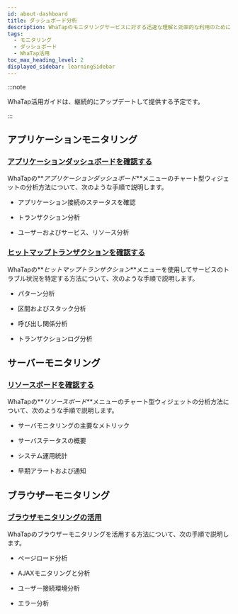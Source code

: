 ```yaml
---
id: about-dashboard
title: ダッシュボード分析
description: WhaTapのモニタリングサービスに対する迅速な理解と効率的な利用のためにダッシュボード分析関連WhaTap活用ガイドを提供します。
tags:
  - モニタリング
  - ダッシュボード
  - WhaTap活用
toc_max_heading_level: 2
displayed_sidebar: learningSidebar
---
```



:::note

WhaTap活用ガイドは、継続的にアップデートして提供する予定です。

:::

## アプリケーションモニタリング

### [アプリケーションダッシュボードを確認する](about-apm-dashboard)

WhaTapの**_アプリケーションダッシュボード_**メニューのチャート型ウィジェットの分析方法について、次のような手順で説明します。

-   アプリケーション接続のステータスを確認

-   トランザクション分析

-   ユーザーおよびサービス、リソース分析

### [ヒットマップトランザクションを確認する](about-apm-hitmap-class)

WhaTapの**_ヒットマップトランザクション_**メニューを使用してサービスのトラブル状況を特定する方法について、次のような手順で説明します。

-   パターン分析

-   区間およびスタック分析

-   呼び出し関係分析

-   トランザクションログ分析

## サーバーモニタリング

### [リソースボードを確認する](about-server-dashboard)

WhaTapの**_リソースボード_**メニューのチャート型ウィジェットの分析方法について、次のような手順で説明します。

-   サーバモニタリングの主要なメトリック

-   サーバステータスの概要

-   システム運用統計

-   早期アラートおよび通知

## ブラウザーモニタリング

### [ブラウザモニタリングの活用](using-browser-monitoring)

WhaTapのブラウザーモニタリングを活用する方法について、次の手順で説明します。

-   ページロード分析

-   AJAXモニタリングと分析

-   ユーザー接続環境分析

-   エラー分析

<DocCardList/>
